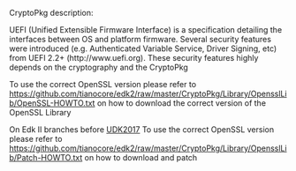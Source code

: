 CryptoPkg description:

UEFI (Unified Extensible Firmware Interface) is a specification detailing the 
interfaces between OS and platform firmware. Several security features were 
introduced (e.g. Authenticated Variable Service, Driver Signing, etc) from UEFI 
2.2+ (http://www.uefi.org). These security features highly depends on the 
cryptography and the CryptoPkg


To use the correct OpenSSL version please refer to https://github.com/tianocore/edk2/raw/master/CryptoPkg/Library/OpensslLib/OpenSSL-HOWTO.txt on how to download the correct version of the OpenSSL Library


On Edk II branches before [[UDK2017]]
To use the correct OpenSSL version please refer to https://github.com/tianocore/edk2/raw/master/CryptoPkg/Library/OpensslLib/Patch-HOWTO.txt on how to download and patch
